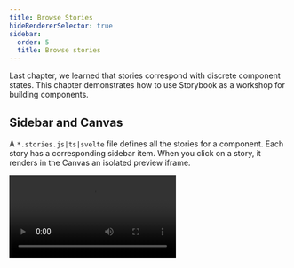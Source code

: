 ```yaml
---
title: Browse Stories
hideRendererSelector: true
sidebar:
  order: 5
  title: Browse stories
---
```


Last chapter, we learned that stories correspond with discrete component states. This chapter demonstrates how to use Storybook as a workshop for building components.

## Sidebar and Canvas

A `*.stories.js|ts|svelte` file defines all the stories for a component. Each story has a corresponding sidebar item. When you click on a story, it renders in the Canvas an isolated preview iframe.

<Video src="../_assets/get-started/example-browse-all-stories-optimized.mp4" />

Navigate between stories by clicking on them in the sidebar. Try the sidebar search to find a story by name.

Or use keyboard shortcuts. Click on the Storybook's menu to see the list of shortcuts available.

![Storybook keyboard shortcuts examples](../_assets/get-started/storybook-keyboard-shortcuts.png)

## Toolbar

Storybook ships with time-saving tools built-in. The toolbar contains tools that allow you to adjust how the story renders in the Canvas:

* 🔍 Zooming visually scales the component so you can check the details.
* 🖼 Background changes the rendered background behind your component so you can verify how your component renders in different visual contexts.
* 📐 Grid renders your component on top of a grid layout so you can verify if your component is aligned correctly.
* 📏 Measure toggles a measurement overlay to help you inspect the dimensions of components.
* 🎚️ Outline displays the component's bounding box so you can verify if your component is positioned correctly.
* 📱 Viewport renders the component in a variety of dimensions and orientations. It’s ideal for checking the responsiveness of components.

<Video src="../_assets/get-started/toolbar-walkthrough-optimized.mp4" />

The [“Docs”](../writing-docs/index.mdx) page displays auto-generated documentation for components (inferred from the source code). Usage documentation is helpful when sharing reusable components with your team, for example, in an application.

![Storybook keyboard shortcuts examples](../_assets/get-started/mdx-example.png)

The toolbar is customizable. You can use [globals](../essentials/toolbars-and-globals.mdx) to quickly toggle themes and languages. Or install Storybook toolbar [addons](../configure/user-interface/storybook-addons.mdx) from the community to enable advanced workflows.

## Addons

Addons are plugins that extend Storybook's core functionality. You can find them in the addons panel, a reserved place in the Storybook UI below the Canvas. Each tab shows the generated metadata, logs, or static analysis for the selected story by the addon.

![Storybook addon examples](../_assets/get-started/addons.png)

* **Controls** allows you to interact with a component’s args (inputs) dynamically. Experiment with alternate configurations of the component to discover edge cases.
* **Actions** help you verify interactions produce the correct outputs via callbacks. For instance, if you view the “Logged In” story of the `Header` component, we can verify that clicking the “Log out” button triggers the `onLogout` callback, which would be provided by the component that made use of the Header.
* **Interactions** provides a helpful user interface for debugging [component tests](../writing-tests/component-testing.mdx) with the `play` function.
* **Visual Tests** lets you pinpoint UI bugs in your local development environment by providing instant feedback directly in Storybook.

<Video src="../_assets/get-started/addons-walkthrough-optimized.mp4" />

Storybook is extensible. Our rich ecosystem of addons helps you test, document, and optimize your stories. You can also create an addon to satisfy your workflow requirements. Read more in the [addons section](../addons/index.mdx).

In the next chapter, we'll get your components rendering in Storybook so you can use it to supercharge component development.

## Use stories to build UIs

When building apps, one of the biggest challenges is to figure out if a piece of UI already exists in your codebase and how to use it for the new feature you're building.

Storybook catalogues all your components and their use cases. Therefore, you can quickly browse it to find what you're looking for.

Here's what the workflow looks like:

* 🗃 Use the sidebar to find a suitable component
* 👀 Review its stories to pick a variant that suits your needs
* 📝 Copy/paste the story definition into your app code and wire it up to data

You can access the story definition from the stories file or make it available in your published Storybook using the [Storysource addon](https://storybook.js.org/addons/@storybook/addon-storysource/) or the [Docs addon](../api/doc-blocks/doc-block-source.mdx).

![Docblock source](../_assets/get-started/docblock-source.png)
